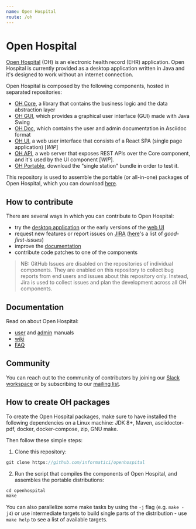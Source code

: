 ```yaml
---
name: Open Hospital
route: /oh
---
```


# Open Hospital

[Open Hospital][openhospital] (OH) is an electronic health record (EHR) application.
Open Hospital is currently provided as a desktop application written in Java
and it's designed to work without an internet connection.

Open Hospital is composed by the following components, hosted in separated repositories:

- [OH Core][core], a library that contains the business logic and the data abstraction layer
- [OH GUI][gui], which provides a graphical user interface (GUI) made with Java Swing
- [OH Doc][doc], which contains the user and admin documentation in Asciidoc format
- [OH UI][ui], a web user interface that consists of a React SPA (single page application) [*WIP*]
- [OH API][api], a web server that exposes REST APIs over the Core component, and it's used by the UI component [*WIP*].
- [OH Portable][portable], download the "single station" bundle in order to test it.

This repository is used to assemble the portable (or all-in-one) packages of Open Hospital, which you can download [here][releases].

## How to contribute

There are several ways in which you can contribute to Open Hospital:

- try the [desktop application][releases] or the early versions of the [web UI][ui]
- request new features or report issues on [JIRA][jira] ([here][good-first]'s a list of _good-first-issues_)
- improve the [documentation][doc]
- contribute code patches to one of the components

> NB: GitHub Issues are disabled on the repositories of individual components.
> They are enabled on this repository to collect bug reports from end users and issues about this repository only.
> Instead, Jira is used to collect issues and plan the development across all OH components.

## Documentation

Read on about Open Hospital:

- [user][user-man] and [admin][admin-man] manuals
- [wiki]
- [FAQ][faq]

## Community

You can reach out to the community of contributors by joining
our [Slack workspace][slack] or by subscribing to our [mailing list][ml].

## How to create OH packages

To create the Open Hospital packages,
make sure to have installed the following dependencies on a Linux machine:
JDK 8+, Maven, asciidoctor-pdf, docker, docker-compose, zip, GNU make.

Then follow these simple steps:

1.  Clone this repository:

```jsx
git clone https://github.com/informatici/openhospital
```

2.  Run the script that compiles the components of Open Hospital, and assembles the portable distributions:

```jsx
cd openhospital
make
```

You can also parallelize some make tasks by using the `-j` flag (e.g. `make -j4`)
or use intermediate targets to build single parts of the distribution -
use `make help` to see a list of available targets.

[openhospital]: https://www.open-hospital.org/
[core]: https://github.com/informatici/openhospital-core
[gui]: https://github.com/informatici/openhospital-gui
[ui]: https://github.com/informatici/openhospital-ui
[api]: https://github.com/informatici/openhospital-api
[doc]: https://github.com/informatici/openhospital-doc
[releases]: https://github.com/informatici/openhospital/releases
[contributing]: https://github.com/informatici/openhospital/blob/master/CONTRIBUTING.md
[jira]: https://openhospital.atlassian.net/browse/OP
[good-first]: https://openhospital.atlassian.net/browse/OP-188?filter=10206
[user-man]: https://github.com/informatici/openhospital-doc/blob/master/doc_user/UserManual.adoc
[admin-man]: https://github.com/informatici/openhospital-doc/blob/master/doc_admin/AdminManual.adoc
[faq]: https://openhospital.atlassian.net/wiki/spaces/OH/pages/568951013/Getting+Started+FAQ
[wiki]: https://openhospital.atlassian.net/wiki/spaces/OH/overview
[slack]: https://join.slack.com/t/openhospitalworkspace/shared_invite/enQtOTc1Nzc0MzE2NjQ0LWIyMzRlZTU5NmNlMjE2MDcwM2FhMjRkNmM4YzI0MTAzYTA0YTI3NjZiOTVhMDZlNWUwNWEzMjE5ZDgzNWQ1YzE
[ml]: https://sourceforge.net/projects/openhospital/lists/openhospital-devel
[portable]: https://github.com/informatici/openhospital
